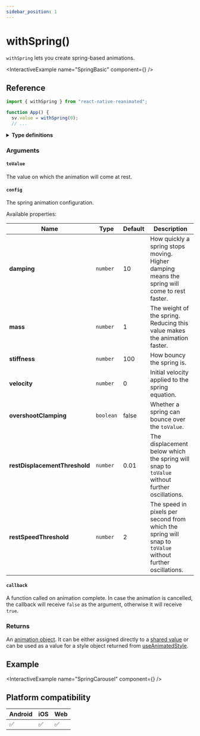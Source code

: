 ```yaml
---
sidebar_position: 1
---
```



# withSpring()

`withSpring` lets you create spring-based animations.

<InteractiveExample name="SpringBasic" component={<SpringBasic />} />

## Reference

```javascript
import { withSpring } from "react-native-reanimated";

function App() {
  sv.value = withSpring(0);
  // ...
```

<details>
<summary><b>Type definitions</b></summary>

```typescript
type AnimatableValue = number | string | number[];

interface WithSpringConfig {
  damping?: number;
  mass?: number;
  stiffness?: number;
  overshootClamping?: boolean;
  restSpeedThreshold?: number;
  restDisplacementThreshold?: number;
  velocity?: number;
}

function withSpring<T extends AnimatableValue>(
  toValue: T,
  config?: WithSpringConfig,
  callback?: (finished?: boolean, current?: AnimatableValue) => void
): T;
```

</details>

### Arguments

#### `toValue`

The value on which the animation will come at rest.

#### `config` <Optional />

The spring animation configuration.

<ModifierPlayground usePlayground={useSpringPlayground} />

Available properties:

| Name                                       | Type      | Default | Description                                                                                               |
| ------------------------------------------ | --------- | ------- | --------------------------------------------------------------------------------------------------------- |
| **damping** <Optional />                   | `number`  | 10      | How quickly a spring stops moving. Higher damping means the spring will come to rest faster.              |
| **mass** <Optional />                      | `number`  | 1       | The weight of the spring. Reducing this value makes the animation faster.                                 |
| **stiffness** <Optional />                 | `number`  | 100     | How bouncy the spring is.                                                                                 |
| **velocity** <Optional />                  | `number`  | 0       | Initial velocity applied to the spring equation.                                                          |
| **overshootClamping** <Optional />         | `boolean` | false   | Whether a spring can bounce over the `toValue`.                                                           |
| **restDisplacementThreshold** <Optional /> | `number`  | 0.01    | The displacement below which the spring will snap to `toValue` without further oscillations.              |
| **restSpeedThreshold** <Optional />        | `number`  | 2       | The speed in pixels per second from which the spring will snap to `toValue` without further oscillations. |

#### `callback` <Optional />

A function called on animation complete. In case the animation is cancelled, the callback will receive `false` as the argument, otherwise it will receive `true`.

### Returns

An [animation object](/docs/fundamentals/glossary#animation-object). It can be either assigned directly to a [shared value](/docs/fundamentals/glossary#shared-value) or can be used as a value for a style object returned from [useAnimatedStyle](/).

## Example

<InteractiveExample name="SpringCarousel" component={<SpringCarousel />} />

## Platform compatibility

<div class="compatibility">

| Android | iOS | Web |
| ------- | --- | --- |
| ✅      | ✅  | ✅  |

</div>
